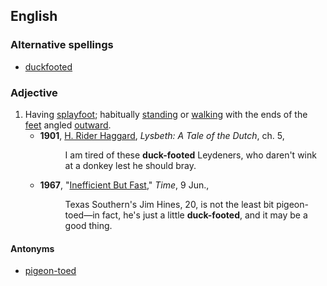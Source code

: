==English==

===Alternative spellings===
*[[duckfooted]]

===Adjective===
{{en-adj}}

# Having [[splayfoot]]; habitually [[stand]]ing or [[walk]]ing with the ends of the [[feet]] angled [[outward]].
#*'''1901''', [[w:H._Rider_Haggard|H. Rider Haggard]], ''Lysbeth: A Tale of the Dutch'', ch. 5,
#*:I am tired of these '''duck-footed''' Leydeners, who daren't wink at a donkey lest he should bray.
#*'''1967''', "[http://www.time.com/time/magazine/article/0,9171,843893,00.html Inefficient But Fast]," ''Time'', 9 Jun.,
#*:Texas Southern's Jim Hines, 20, is not the least bit pigeon-toed—in fact, he's just a little '''duck-footed''', and it may be a good thing. 

====Antonyms====
*[[pigeon-toed]]